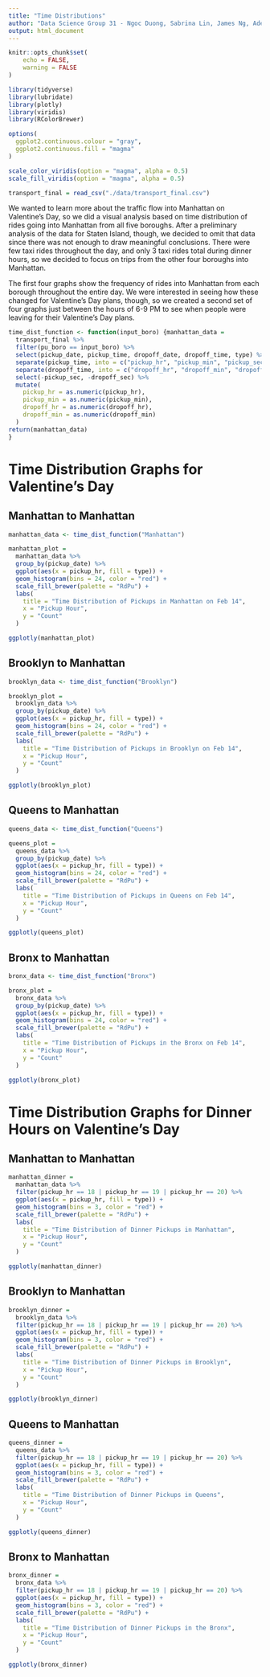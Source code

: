 ```yaml
---
title: "Time Distributions"
author: "Data Science Group 31 - Ngoc Duong, Sabrina Lin, James Ng, Adeline Shin"
output: html_document
---
```


```r
knitr::opts_chunk$set(
	echo = FALSE,
	warning = FALSE
)

library(tidyverse)
library(lubridate)
library(plotly)
library(viridis)
library(RColorBrewer)

options(
  ggplot2.continuous.colour = "gray",
  ggplot2.continuous.fill = "magma"
)

scale_color_viridis(option = "magma", alpha = 0.5)
scale_fill_viridis(option = "magma", alpha = 0.5)

transport_final = read_csv("./data/transport_final.csv")
```

We wanted to learn more about the traffic flow into Manhattan on Valentine's Day, so we did a visual analysis based on time distribution of rides going into Manhattan from all five boroughs. After a preliminary analysis of the data for Staten Island, though, we decided to omit that data since there was not enough to draw meaningful conclusions. There were few taxi rides throughout the day, and only 3 taxi rides total during dinner hours, so we decided to focus on trips from the other four boroughs into Manhattan.

The first four graphs show the frequency of rides into Manhattan from each borough throughout the entire day. We were interested in seeing how these changed for Valentine's Day plans, though, so we created a second set of four graphs just between the hours of 6-9 PM to see when people were leaving for their Valentine's Day plans.

```r
time_dist_function <- function(input_boro) {manhattan_data = 
  transport_final %>% 
  filter(pu_boro == input_boro) %>% 
  select(pickup_date, pickup_time, dropoff_date, dropoff_time, type) %>% 
  separate(pickup_time, into = c("pickup_hr", "pickup_min", "pickup_sec"), sep = ":") %>% 
  separate(dropoff_time, into = c("dropoff_hr", "dropoff_min", "dropoff_sec"), sep = ":") %>% 
  select(-pickup_sec, -dropoff_sec) %>% 
  mutate(
    pickup_hr = as.numeric(pickup_hr),
    pickup_min = as.numeric(pickup_min),
    dropoff_hr = as.numeric(dropoff_hr),
    dropoff_min = as.numeric(dropoff_min)
  )
return(manhattan_data)
}
```

# Time Distribution Graphs for Valentine's Day
## Manhattan to Manhattan
```r
manhattan_data <- time_dist_function("Manhattan")
```

```r
manhattan_plot =
  manhattan_data %>% 
  group_by(pickup_date) %>% 
  ggplot(aes(x = pickup_hr, fill = type)) +
  geom_histogram(bins = 24, color = "red") +
  scale_fill_brewer(palette = "RdPu") +
  labs(
    title = "Time Distribution of Pickups in Manhattan on Feb 14",
    x = "Pickup Hour",
    y = "Count"
  )

ggplotly(manhattan_plot)
```

## Brooklyn to Manhattan

```r
brooklyn_data <- time_dist_function("Brooklyn")
```

``` r
brooklyn_plot =
  brooklyn_data %>% 
  group_by(pickup_date) %>% 
  ggplot(aes(x = pickup_hr, fill = type)) +
  geom_histogram(bins = 24, color = "red") +
  scale_fill_brewer(palette = "RdPu") +
  labs(
    title = "Time Distribution of Pickups in Brooklyn on Feb 14",
    x = "Pickup Hour",
    y = "Count"
  )

ggplotly(brooklyn_plot)
```

## Queens to Manhattan
```r
queens_data <- time_dist_function("Queens")
```

```r
queens_plot =
  queens_data %>% 
  group_by(pickup_date) %>% 
  ggplot(aes(x = pickup_hr, fill = type)) +
  geom_histogram(bins = 24, color = "red") +
  scale_fill_brewer(palette = "RdPu") +
  labs(
    title = "Time Distribution of Pickups in Queens on Feb 14",
    x = "Pickup Hour",
    y = "Count"
  )

ggplotly(queens_plot)
```

## Bronx to Manhattan
```r
bronx_data <- time_dist_function("Bronx")
```

```r
bronx_plot =
  bronx_data %>% 
  group_by(pickup_date) %>% 
  ggplot(aes(x = pickup_hr, fill = type)) +
  geom_histogram(bins = 24, color = "red") +
  scale_fill_brewer(palette = "RdPu") +
  labs(
    title = "Time Distribution of Pickups in the Bronx on Feb 14",
    x = "Pickup Hour",
    y = "Count"
  )

ggplotly(bronx_plot)
```

# Time Distribution Graphs for Dinner Hours on Valentine's Day
## Manhattan to Manhattan
```r
manhattan_dinner =
  manhattan_data %>% 
  filter(pickup_hr == 18 | pickup_hr == 19 | pickup_hr == 20) %>% 
  ggplot(aes(x = pickup_hr, fill = type)) +
  geom_histogram(bins = 3, color = "red") +
  scale_fill_brewer(palette = "RdPu") +
  labs(
    title = "Time Distribution of Dinner Pickups in Manhattan",
    x = "Pickup Hour",
    y = "Count"
  )

ggplotly(manhattan_dinner)
```

## Brooklyn to Manhattan
```r
brooklyn_dinner =
  brooklyn_data %>% 
  filter(pickup_hr == 18 | pickup_hr == 19 | pickup_hr == 20) %>% 
  ggplot(aes(x = pickup_hr, fill = type)) +
  geom_histogram(bins = 3, color = "red") +
  scale_fill_brewer(palette = "RdPu") +
  labs(
    title = "Time Distribution of Dinner Pickups in Brooklyn",
    x = "Pickup Hour",
    y = "Count"
  )

ggplotly(brooklyn_dinner)
```

## Queens to Manhattan
```r
queens_dinner =
  queens_data %>% 
  filter(pickup_hr == 18 | pickup_hr == 19 | pickup_hr == 20) %>% 
  ggplot(aes(x = pickup_hr, fill = type)) +
  geom_histogram(bins = 3, color = "red") +
  scale_fill_brewer(palette = "RdPu") +
  labs(
    title = "Time Distribution of Dinner Pickups in Queens",
    x = "Pickup Hour",
    y = "Count"
  )

ggplotly(queens_dinner)
```

## Bronx to Manhattan
```r
bronx_dinner =
  bronx_data %>% 
  filter(pickup_hr == 18 | pickup_hr == 19 | pickup_hr == 20) %>% 
  ggplot(aes(x = pickup_hr, fill = type)) +
  geom_histogram(bins = 3, color = "red") +
  scale_fill_brewer(palette = "RdPu") +
  labs(
    title = "Time Distribution of Dinner Pickups in the Bronx",
    x = "Pickup Hour",
    y = "Count"
  )

ggplotly(bronx_dinner)
```

